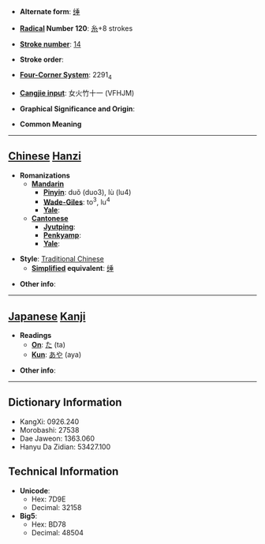 * '''Alternate form''': [[缍]]

* '''[[Wiktionary:Chinese radical index| Radical]] Number 120''': [[Wiktionary:Chinese radical index 糸|糸]]+8 strokes

* '''[[Wiktionary:Chinese total strokes index|Stroke number]]''': [[Wiktionary:Chinese total strokes index 14|14]]

* '''Stroke order''': 

* '''[[Wiktionary:Chinese four corner index|Four-Corner System]]''': 2291<sub>4</sub>

* '''[[Wiktionary:Chinese Cangjie index|Cangjie input]]''': 女火竹十一 (VFHJM)

* '''Graphical Significance and Origin''': 

* '''Common Meaning'''

----

== [[Chinese]] [[Hanzi]] ==

* '''Romanizations'''
** '''[[Mandarin]]'''
*** '''[[Pinyin]]''': duǒ (duo3), lù (lu4)
*** '''[[Wade-Giles]]''': to<sup>3</sup>, lu<sup>4</sup>
*** '''[[Yale]]''': 
** '''[[Cantonese]]'''
*** '''[[Jyutping]]''':
*** '''[[Penkyamp]]''': 
*** '''[[Yale]]''': 

* '''Style''': [[Traditional Chinese]] 
** '''[[Simplified Chinese|Simplified]] equivalent''': [[缍]]

* '''Other info''': 

----

== [[Japanese]] [[Kanji]] ==

* '''Readings'''
** '''[[On]]''': [[た]] (ta)
** '''[[Kun]]''': [[あや]] (aya)

* '''Other info''':  

----

== Dictionary Information ==

* KangXi: 0926.240
* Morobashi: 27538
* Dae Jaweon: 1363.060
* Hanyu Da Zidian: 53427.100

== Technical Information ==

* '''Unicode''':
** Hex: 7D9E
** Decimal: 32158
* '''Big5''':
** Hex: BD78
** Decimal: 48504